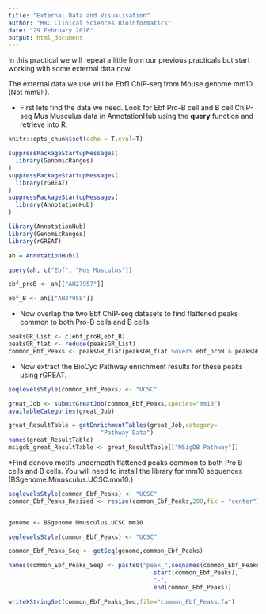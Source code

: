 ```yaml
---
title: "External Data and Visualisation"
author: "MRC Clinical Sciences Bioinformatics"
date: "29 February 2016"
output: html_document
---
```


In this practical we will repeat a little from our previous practicals but start working with some external data now.

The external data we use will be Ebf1 ChIP-seq from Mouse genome mm10 (Not mm9!!).

* First lets find the data we need. Look for Ebf Pro-B cell and B cell ChIP-seq Mus Musculus data in AnnotationHub using the **query** function and retrieve into R.

```r
knitr::opts_chunk$set(echo = T,eval=T)
```

```r
suppressPackageStartupMessages(
  library(GenomicRanges)
)
suppressPackageStartupMessages(
  library(rGREAT)
)
suppressPackageStartupMessages(
  library(AnnotationHub)
)

library(AnnotationHub)
library(GenomicRanges)
library(rGREAT)

ah = AnnotationHub()

query(ah, c("Ebf", "Mus Musculus"))

ebf_proB <- ah[["AH27957"]]

ebf_B <- ah[["AH27958"]]


```

* Now overlap the two Ebf ChIP-seq datasets to find flattened peaks common to both Pro-B cells and B cells.

```r
peaksGR_List <- c(ebf_proB,ebf_B)
peaksGR_flat <- reduce(peaksGR_List)
common_Ebf_Peaks <- peaksGR_flat[peaksGR_flat %over% ebf_proB & peaksGR_flat %over% ebf_B ]
```

* Now extract the BioCyc Pathway enrichment results for these peaks using rGREAT.

```r

seqlevelsStyle(common_Ebf_Peaks) <- "UCSC"

great_Job <- submitGreatJob(common_Ebf_Peaks,species="mm10")
availableCategories(great_Job)

great_ResultTable = getEnrichmentTables(great_Job,category=
                          "Pathway Data")
names(great_ResultTable)
msigdb_great_ResultTable <- great_ResultTable[["MSigDB Pathway"]]

```

*Find denovo motifs underneath flattened peaks common to both Pro B cells and B cells. You will need to install the library for mm10 sequences (BSgenome.Mmusculus.UCSC.mm10.)

```r
seqlevelsStyle(common_Ebf_Peaks) <- "UCSC"
common_Ebf_Peaks_Resized <- resize(common_Ebf_Peaks,200,fix = "center")


genome <- BSgenome.Mmusculus.UCSC.mm10

seqlevelsStyle(common_Ebf_Peaks) <- "UCSC"

common_Ebf_Peaks_Seq <- getSeq(genome,common_Ebf_Peaks)

names(common_Ebf_Peaks_Seq) <- paste0("peak_",seqnames(common_Ebf_Peaks),"_",
                                         start(common_Ebf_Peaks),
                                         "-",
                                         end(common_Ebf_Peaks))

writeXStringSet(common_Ebf_Peaks_Seq,file="common_Ebf_Peaks.fa")
```